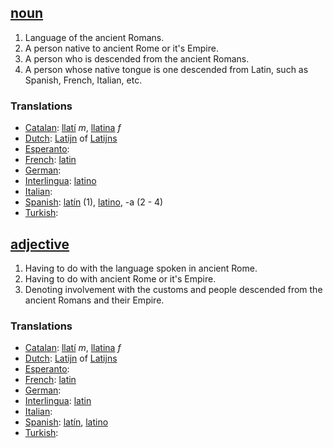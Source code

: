 == [[noun]] ==

# Language of the ancient Romans.
# A person native to ancient Rome or it's Empire.
# A person who is descended from the ancient Romans.
# A person whose native tongue is one descended from Latin, such as Spanish, French, Italian, etc.


===Translations===
*[[Catalan]]: [[llatí]] ''m'', [[llatina]] ''f''
*[[Dutch]]: [[Latijn]] of [[Latijns]]
*[[Esperanto]]: [[]]
*[[French]]: [[latin]]
*[[German]]: [[]]
*[[Interlingua]]: [[latino]]
*[[Italian]]: [[]]
*[[Spanish]]: [[latín]] (1), [[latino]], -a (2 - 4)
*[[Turkish]]: [[]]

== [[adjective]] ==

# Having to do with the language spoken in ancient Rome.
# Having to do with ancient Rome or it's Empire.
# Denoting involvement with the customs and people descended from the ancient Romans and their Empire.


===Translations===
*[[Catalan]]: [[llatí]] ''m'', [[llatina]] ''f''
*[[Dutch]]: [[Latijn]] of [[Latijns]]
*[[Esperanto]]: [[]]
*[[French]]: [[latin]]
*[[German]]: [[]]
*[[Interlingua]]: [[latin]]
*[[Italian]]: [[]]
*[[Spanish]]: [[latín]], [[latino]]
*[[Turkish]]: [[]]